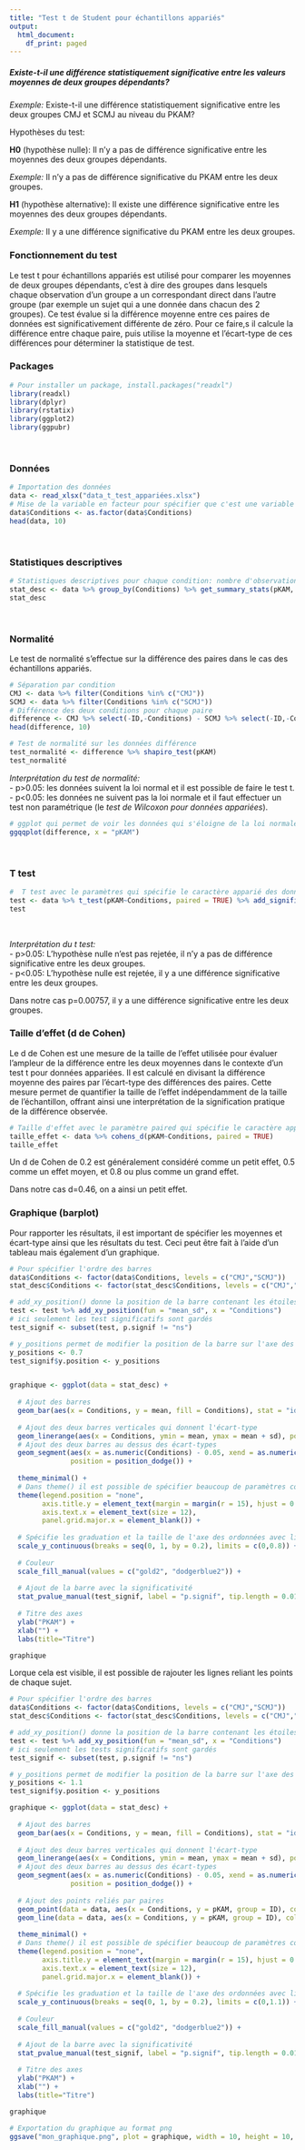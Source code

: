 ---
title: "Test t de Student pour échantillons appariés"
output:
  html_document:
    df_print: paged
---

##### **Existe-t-il une différence statistiquement significative entre les valeurs moyennes de deux groupes dépendants?**

*Exemple:* Existe-t-il une différence statistiquement significative entre les deux groupes CMJ et SCMJ au niveau du PKAM?

Hypothèses du test:

**H0** (hypothèse nulle): Il n'y a pas de différence significative entre les moyennes des deux groupes dépendants.

*Exemple:* Il n'y a pas de différence significative du PKAM entre les deux groupes.  

**H1** (hypothèse alternative): Il existe une différence significative entre les moyennes des deux groupes dépendants.

*Exemple:* Il y a une différence significative du PKAM entre les deux groupes.

### Fonctionnement du test

Le test t pour échantillons appariés est utilisé pour comparer les moyennes de deux groupes dépendants, c'est à dire des groupes dans lesquels 
chaque observation d'un groupe a un correspondant direct dans l'autre groupe (par exemple un sujet qui a une donnée dans chacun des 2 groupes).
Ce test évalue si la différence moyenne entre ces paires de données est significativement différente de zéro. Pour ce faire,s il calcule la différence 
entre chaque paire, puis utilise la moyenne et l'écart-type de ces différences pour déterminer la statistique de test.

### Packages

```{r warning=FALSE, message=FALSE}
# Pour installer un package, install.packages("readxl")
library(readxl)
library(dplyr)
library(rstatix)
library(ggplot2)
library(ggpubr)
```
\


### Données
```{r}
# Importation des données
data <- read_xlsx("data_t_test_appariées.xlsx")
# Mise de la variable en facteur pour spécifier que c'est une variable qualitatives.
data$Conditions <- as.factor(data$Conditions)
head(data, 10)
```
\ 


### Statistiques descriptives

```{r}
# Statistiques descriptives pour chaque condition: nombre d'observations, moyennes, écart-types
stat_desc <- data %>% group_by(Conditions) %>% get_summary_stats(pKAM, type = "mean_sd")
stat_desc
```
\

### Normalité

Le test de normalité s'effectue sur la différence des paires dans le cas des échantillons appariés.

```{r}
# Séparation par condition
CMJ <- data %>% filter(Conditions %in% c("CMJ"))
SCMJ <- data %>% filter(Conditions %in% c("SCMJ"))
# Différence des deux conditions pour chaque paire
difference <- CMJ %>% select(-ID,-Conditions) - SCMJ %>% select(-ID,-Conditions)
head(difference, 10)
```


```{r}
# Test de normalité sur les données différence
test_normalité <- difference %>% shapiro_test(pKAM)
test_normalité
```
*Interprétation du test de normalité:*\
- p>0.05: les données suivent la loi normal et il est possible de faire le test t.\
- p<0.05: les données ne suivent pas la loi normale et il faut effectuer un test non paramétrique (le *test de Wilcoxon pour données appariées*).


```{r}
# ggplot qui permet de voir les données qui s'éloigne de la loi normale
ggqqplot(difference, x = "pKAM")
```
\


### T test 

```{r}
#  T test avec le paramètres qui spécifie le caractère apparié des données, add_significance() rajoute la colonne p.signif
test <- data %>% t_test(pKAM~Conditions, paired = TRUE) %>% add_significance()
test
```
\

*Interprétation du t test:*\
- p>0.05: L'hypothèse nulle n'est pas rejetée, il n'y a pas de différence significative entre les deux groupes.\
- p<0.05: L'hypothèse nulle est rejetée, il y a une différence significative entre les deux groupes.

Dans notre cas p=0.00757, il y a une différence significative entre les deux groupes.

### Taille d'effet (d de Cohen)

Le d de Cohen est une mesure de la taille de l'effet utilisée pour évaluer l'ampleur de la différence entre les deux moyennes dans le contexte d'un test t  pour données appariées.
Il est calculé en divisant la différence moyenne des paires par l'écart-type des différences des paires. Cette mesure permet de quantifier la taille de l'effet indépendamment de la taille 
de l'échantillon, offrant ainsi une interprétation de la signification pratique de la différence observée.

```{r}
# Taille d'effet avec le paramètre paired qui spécifie le caractère apparié des données
taille_effet <- data %>% cohens_d(pKAM~Conditions, paired = TRUE)
taille_effet
```
Un d de Cohen de 0.2 est généralement considéré comme un petit effet, 0.5 comme un effet moyen, et 0.8 ou plus comme un grand effet.

Dans notre cas d=0.46, on a ainsi un petit effet.

### Graphique (barplot)

Pour rapporter les résultats, il est important de spécifier les moyennes et écart-type ainsi que les résultats du test.
Ceci peut être fait à l'aide d'un tableau mais également d'un graphique.

```{r warning=FALSE, message=FALSE}
# Pour spécifier l'ordre des barres
data$Conditions <- factor(data$Conditions, levels = c("CMJ","SCMJ"))
stat_desc$Conditions <- factor(stat_desc$Conditions, levels = c("CMJ","SCMJ"))

# add_xy_position() donne la position de la barre contenant les étoiles
test <- test %>% add_xy_position(fun = "mean_sd", x = "Conditions")
# ici seulement les test significatifs sont gardés
test_signif <- subset(test, p.signif != "ns")

# y_positions permet de modifier la position de la barre sur l'axe des ordonnées
y_positions <- 0.7
test_signif$y.position <- y_positions


graphique <- ggplot(data = stat_desc) +
  
  # Ajout des barres
  geom_bar(aes(x = Conditions, y = mean, fill = Conditions), stat = "identity", position = position_dodge(), width = 0.8) +
  
  # Ajout des deux barres verticales qui donnent l'écart-type
  geom_linerange(aes(x = Conditions, ymin = mean, ymax = mean + sd), position = position_dodge()) +
  # Ajout des deux barres au dessus des écart-types
  geom_segment(aes(x = as.numeric(Conditions) - 0.05, xend = as.numeric(Conditions) + 0.05, y = mean + sd, yend = mean + sd), 
               position = position_dodge()) +
  
  theme_minimal() +
  # Dans theme() il est possible de spécifier beaucoup de paramètres comme sur les titres, les légendes, la grille de fond, ...
  theme(legend.position = "none",
        axis.title.y = element_text(margin = margin(r = 15), hjust = 0.5),
        axis.text.x = element_text(size = 12), 
        panel.grid.major.x = element_blank()) +
  
  # Spécifie les graduation et la taille de l'axe des ordonnées avec limits
  scale_y_continuous(breaks = seq(0, 1, by = 0.2), limits = c(0,0.8)) +
  
  # Couleur
  scale_fill_manual(values = c("gold2", "dodgerblue2")) +
  
  # Ajout de la barre avec la significativité
  stat_pvalue_manual(test_signif, label = "p.signif", tip.length = 0.01) +
  
  # Titre des axes
  ylab("PKAM") +
  xlab("") +
  labs(title="Titre")

graphique
```
Lorque cela est visible, il est possible de rajouter les lignes reliant les points de chaque sujet.

```{r warning=FALSE, message=FALSE}
# Pour spécifier l'ordre des barres
data$Conditions <- factor(data$Conditions, levels = c("CMJ","SCMJ"))
stat_desc$Conditions <- factor(stat_desc$Conditions, levels = c("CMJ","SCMJ"))

# add_xy_position() donne la position de la barre contenant les étoiles
test <- test %>% add_xy_position(fun = "mean_sd", x = "Conditions")
# ici seulement les tests significatifs sont gardés
test_signif <- subset(test, p.signif != "ns")

# y_positions permet de modifier la position de la barre sur l'axe des ordonnées
y_positions <- 1.1
test_signif$y.position <- y_positions

graphique <- ggplot(data = stat_desc) +
  
  # Ajout des barres
  geom_bar(aes(x = Conditions, y = mean, fill = Conditions), stat = "identity", position = position_dodge(), width = 0.8) +
  
  # Ajout des deux barres verticales qui donnent l'écart-type
  geom_linerange(aes(x = Conditions, ymin = mean, ymax = mean + sd), position = position_dodge()) +
  # Ajout des deux barres au dessus des écart-types
  geom_segment(aes(x = as.numeric(Conditions) - 0.05, xend = as.numeric(Conditions) + 0.05, y = mean + sd, yend = mean + sd), 
               position = position_dodge()) +
  
  # Ajout des points reliés par paires
  geom_point(data = data, aes(x = Conditions, y = pKAM, group = ID), color = "grey") +
  geom_line(data = data, aes(x = Conditions, y = pKAM, group = ID), color = "grey") +
  
  theme_minimal() +
  # Dans theme() il est possible de spécifier beaucoup de paramètres comme sur les titres, les légendes, la grille de fond, ...
  theme(legend.position = "none",
        axis.title.y = element_text(margin = margin(r = 15), hjust = 0.5),
        axis.text.x = element_text(size = 12), 
        panel.grid.major.x = element_blank()) +
  
  # Spécifie les graduation et la taille de l'axe des ordonnées avec limits
  scale_y_continuous(breaks = seq(0, 1, by = 0.2), limits = c(0,1.1)) +
  
  # Couleur
  scale_fill_manual(values = c("gold2", "dodgerblue2")) +
  
  # Ajout de la barre avec la significativité
  stat_pvalue_manual(test_signif, label = "p.signif", tip.length = 0.01) +
  
  # Titre des axes
  ylab("PKAM") +
  xlab("") +
  labs(title="Titre")

graphique
```




```{r warning=FALSE, message=FALSE}
# Exportation du graphique au format png
ggsave("mon_graphique.png", plot = graphique, width = 10, height = 10, units = "cm", bg = "white")
```

